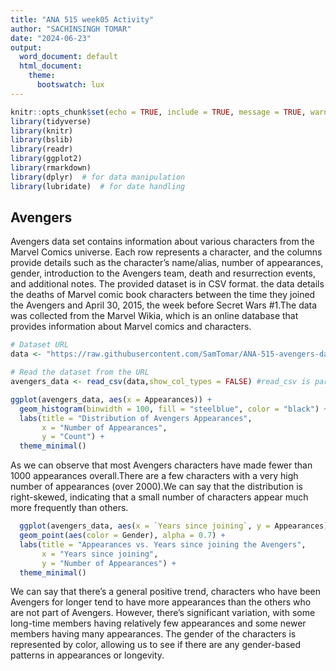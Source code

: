 ```yaml
---
title: "ANA 515 week05 Activity"
author: "SACHINSINGH TOMAR"
date: "2024-06-23"
output:
  word_document: default
  html_document:
    theme:
      bootswatch: lux
---
```


```r
knitr::opts_chunk$set(echo = TRUE, include = TRUE, message = TRUE, warning = FALSE)
library(tidyverse)
library(knitr)
library(bslib)
library(readr)
library(ggplot2)
library(rmarkdown)
library(dplyr)  # for data manipulation
library(lubridate)  # for date handling
```



## Avengers

Avengers data set contains information about various characters from the Marvel Comics universe. Each row represents a character, and the columns provide details such as the character's name/alias, number of appearances, gender, introduction to the Avengers team, death and resurrection events, and additional notes. The provided dataset is in CSV format. the data details the deaths of Marvel comic book characters between the time they joined the Avengers and April 30, 2015, the week before Secret Wars #1.The data was collected from the Marvel Wikia, which is an online database that provides information about Marvel comics and characters. 


``` r
# Dataset URL
data <- "https://raw.githubusercontent.com/SamTomar/ANA-515-avengers-data/main/avengers.csv" #Code for reading file from URL.

# Read the dataset from the URL
avengers_data <- read_csv(data,show_col_types = FALSE) #read_csv is part of the readr package, which is included in the tidyverse collection of R packages
```

```r
ggplot(avengers_data, aes(x = Appearances)) +
  geom_histogram(binwidth = 100, fill = "steelblue", color = "black") +
  labs(title = "Distribution of Avengers Appearances",
       x = "Number of Appearances",
       y = "Count") +
  theme_minimal()
```
  
  As we can observe that most Avengers characters have made fewer than 1000 appearances overall.There are a few characters with a very high number of appearances (over 2000).We can say that the distribution is right-skewed, indicating that a small number of characters appear much more frequently than others. 
  
```r
  ggplot(avengers_data, aes(x = `Years since joining`, y = Appearances)) +
  geom_point(aes(color = Gender), alpha = 0.7) +
  labs(title = "Appearances vs. Years since joining the Avengers",
       x = "Years since joining",
       y = "Number of Appearances") +
  theme_minimal()
```
  
  We can say that there's a general positive trend, characters who have been Avengers for longer tend to have more appearances than the others who are not part of Avengers. However, there's significant variation, with some long-time members having relatively few appearances and some newer members having many appearances. The gender of the characters is represented by color, allowing us to see if there are any gender-based patterns in appearances or longevity.